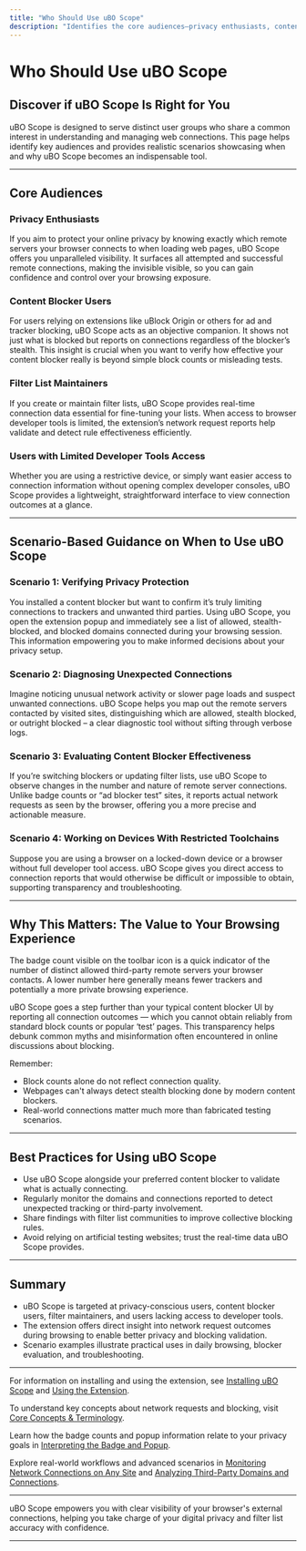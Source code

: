 ```yaml
---
title: "Who Should Use uBO Scope"
description: "Identifies the core audiences—privacy enthusiasts, content blocker users, filter list maintainers, and those with limited access to browser developer tools. Provides scenario-based guidance on when and why to use the extension."
---
```


# Who Should Use uBO Scope

## Discover if uBO Scope Is Right for You

uBO Scope is designed to serve distinct user groups who share a common interest in understanding and managing web connections. This page helps identify key audiences and provides realistic scenarios showcasing when and why uBO Scope becomes an indispensable tool.

---

## Core Audiences

### Privacy Enthusiasts
If you aim to protect your online privacy by knowing exactly which remote servers your browser connects to when loading web pages, uBO Scope offers you unparalleled visibility. It surfaces all attempted and successful remote connections, making the invisible visible, so you can gain confidence and control over your browsing exposure.

### Content Blocker Users
For users relying on extensions like uBlock Origin or others for ad and tracker blocking, uBO Scope acts as an objective companion. It shows not just what is blocked but reports on connections regardless of the blocker’s stealth. This insight is crucial when you want to verify how effective your content blocker really is beyond simple block counts or misleading tests.

### Filter List Maintainers
If you create or maintain filter lists, uBO Scope provides real-time connection data essential for fine-tuning your lists. When access to browser developer tools is limited, the extension’s network request reports help validate and detect rule effectiveness efficiently.

### Users with Limited Developer Tools Access
Whether you are using a restrictive device, or simply want easier access to connection information without opening complex developer consoles, uBO Scope provides a lightweight, straightforward interface to view connection outcomes at a glance.

---

## Scenario-Based Guidance on When to Use uBO Scope

### Scenario 1: Verifying Privacy Protection
You installed a content blocker but want to confirm it’s truly limiting connections to trackers and unwanted third parties. Using uBO Scope, you open the extension popup and immediately see a list of allowed, stealth-blocked, and blocked domains connected during your browsing session. This information empowering you to make informed decisions about your privacy setup.

### Scenario 2: Diagnosing Unexpected Connections
Imagine noticing unusual network activity or slower page loads and suspect unwanted connections. uBO Scope helps you map out the remote servers contacted by visited sites, distinguishing which are allowed, stealth blocked, or outright blocked – a clear diagnostic tool without sifting through verbose logs.

### Scenario 3: Evaluating Content Blocker Effectiveness
If you’re switching blockers or updating filter lists, use uBO Scope to observe changes in the number and nature of remote server connections. Unlike badge counts or “ad blocker test” sites, it reports actual network requests as seen by the browser, offering you a more precise and actionable measure.

### Scenario 4: Working on Devices With Restricted Toolchains
Suppose you are using a browser on a locked-down device or a browser without full developer tool access. uBO Scope gives you direct access to connection reports that would otherwise be difficult or impossible to obtain, supporting transparency and troubleshooting.

---

## Why This Matters: The Value to Your Browsing Experience

The badge count visible on the toolbar icon is a quick indicator of the number of distinct allowed third-party remote servers your browser contacts. A lower number here generally means fewer trackers and potentially a more private browsing experience.

uBO Scope goes a step further than your typical content blocker UI by reporting all connection outcomes — which you cannot obtain reliably from standard block counts or popular ‘test’ pages. This transparency helps debunk common myths and misinformation often encountered in online discussions about blocking.

Remember:
- Block counts alone do not reflect connection quality.
- Webpages can't always detect stealth blocking done by modern content blockers.
- Real-world connections matter much more than fabricated testing scenarios.

---

## Best Practices for Using uBO Scope

- Use uBO Scope alongside your preferred content blocker to validate what is actually connecting.
- Regularly monitor the domains and connections reported to detect unexpected tracking or third-party involvement.
- Share findings with filter list communities to improve collective blocking rules.
- Avoid relying on artificial testing websites; trust the real-time data uBO Scope provides.

---

## Summary

- uBO Scope is targeted at privacy-conscious users, content blocker users, filter maintainers, and users lacking access to developer tools.
- The extension offers direct insight into network request outcomes during browsing to enable better privacy and blocking validation.
- Scenario examples illustrate practical uses in daily browsing, blocker evaluation, and troubleshooting.

---

For information on installing and using the extension, see [Installing uBO Scope](/getting-started/installation-and-setup/installing-ubo-scope) and [Using the Extension](/getting-started/usage-and-troubleshooting/using-the-extension).

To understand key concepts about network requests and blocking, visit [Core Concepts & Terminology](/overview/intro-key-concepts/core-concepts-terminology).

Learn how the badge counts and popup information relate to your privacy goals in [Interpreting the Badge and Popup](/guides/getting-started/understanding-the-badge-and-popup).

Explore real-world workflows and advanced scenarios in [Monitoring Network Connections on Any Site](/guides/core-workflows/monitoring-network-connections) and [Analyzing Third-Party Domains and Connections](/guides/core-workflows/analyzing-third-party-domains).

---

uBO Scope empowers you with clear visibility of your browser's external connections, helping you take charge of your digital privacy and filter list accuracy with confidence.

---